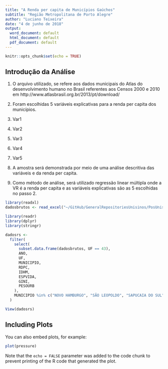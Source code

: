 ```yaml
---
title: "A Renda per capita de Municípios Gaúchos"
subtitle: "Região Metropolitana de Porto Alegre"
author: "Luciano Teixeira"
date: "4 de junho de 2018"
output:
  word_document: default
  html_document: default
  pdf_document: default
---
```


```r
knitr::opts_chunk$set(echo = TRUE)
```

## Introdução da Análise

1. O arquivo utilizado, se refere aos dados municipais do Atlas do desenvolvimento humano no Brasil referentes aos Censos 2000 e 2010 em http://www.atlasbrasil.org.br/2013/pt/download/

2. Foram escolhidas 5 variáveis explicativas para a renda per capita dos municípios.
  1. Var1
  2. Var2
  3. Var3
  4. Var4
  5. Var5

3. A amostra será demonstrada por meio de uma análise descritiva das variáveis e da renda per capita.

4. Como método de análise, será utilizado regressão linear múltipla onde a VR é a renda per capita e as variáveis explicativas são as 5 escolhidas no passo 2.

```r

library(readxl)
dadosbrutos <- read_excel("~/GitHub/GeneralRepositoriesUnisinos/PosUnisinosEstatisticaAplicada/RendaPerCapta/atlas2013_municipios.xlsx")

library(readr)
library(dplyr)
library(stringr)

dadosrs <-
  filter(
    select(
      subset.data.frame(dadosbrutos, UF == 43),
      ANO,
      UF,
      MUNICIPIO,
      RDPC,
      IDHM,
      ESPVIDA,
      GINI,
      PESOURB
    ),
    MUNICIPIO %in% c("NOVO HAMBURGO", "SÃO LEOPOLDO", "SAPUCAIA DO SUL", "ESTEIO", "CANOAS", "PORTO ALEGRE", "GUAÍBA")
  )

View(dadosrs)
```

## Including Plots

You can also embed plots, for example:

```r
plot(pressure)
```

Note that the `echo = FALSE` parameter was added to the code chunk to prevent printing of the R code that generated the plot.
